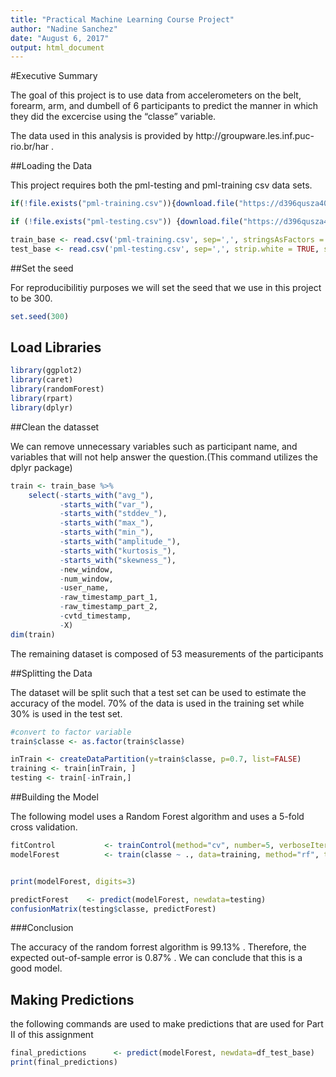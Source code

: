 ---
title: "Practical Machine Learning Course Project"
author: "Nadine Sanchez"
date: "August 6, 2017"
output: html_document
---

#Executive Summary

The goal of this project is to use data from accelerometers on the belt, forearm, arm, and dumbell of 6 participants to predict the manner in which they did the excercise using the "classe" variable. 

The data used in this analysis is provided by http://groupware.les.inf.puc-rio.br/har .

##Loading the Data

This project requires both the pml-testing and pml-training csv data sets.

```{r}
if(!file.exists("pml-training.csv")){download.file("https://d396qusza40orc.cloudfront.net/predmachlearn/pml-training.csv", destfile = "pml-training.csv")}

if (!file.exists("pml-testing.csv")) {download.file("https://d396qusza40orc.cloudfront.net/predmachlearn/pml-testing.csv", destfile = "pml-testing.csv")}

train_base <- read.csv('pml-training.csv', sep=',', stringsAsFactors = FALSE, strip.white = TRUE)
test_base <- read.csv('pml-testing.csv', sep=',', strip.white = TRUE, stringsAsFactors = FALSE)
```

##Set the seed

For reproducibilitiy purposes we will set the seed that we use in this project to be 300.

```{r}
set.seed(300)
```

## Load Libraries
```{r}
library(ggplot2)
library(caret)
library(randomForest)
library(rpart)
library(dplyr)
```

##Clean the datasset

We can remove unnecessary variables such as participant name, and variables that will not help answer the question.(This command utilizes the dplyr package)
```{r}
train <- train_base %>%
    select(-starts_with("avg_"),
           -starts_with("var_"),
           -starts_with("stddev_"),
           -starts_with("max_"),
           -starts_with("min_"),
           -starts_with("amplitude_"),
           -starts_with("kurtosis_"),
           -starts_with("skewness_"),
           -new_window,
           -num_window,
           -user_name,
           -raw_timestamp_part_1,
           -raw_timestamp_part_2,
           -cvtd_timestamp,
           -X)
dim(train)
```

The remaining dataset is composed of 53 measurements of the participants

##Splitting the Data

The dataset will be split such that a test set can be used to estimate the accuracy of the model. 70% of the data is used in the training set while 30% is used in the test set.

```{r}

#convert to factor variable
train$classe <- as.factor(train$classe)
```

```{r}
inTrain <- createDataPartition(y=train$classe, p=0.7, list=FALSE)
training <- train[inTrain, ]
testing <- train[-inTrain,]
```


##Building the Model

The following model uses a Random Forest algorithm and uses a 5-fold cross validation.

```{r}
fitControl           <- trainControl(method="cv", number=5, verboseIter=F)
modelForest          <- train(classe ~ ., data=training, method="rf", trControl=fitControl)


print(modelForest, digits=3)
```

```{r}
predictForest    <- predict(modelForest, newdata=testing)
confusionMatrix(testing$classe, predictForest)
```

###Conclusion

The accuracy of the random forrest algorithm is 99.13% . Therefore, the expected out-of-sample error is 0.87% . We can conclude that this is a good model.

## Making Predictions

the following commands are used to make predictions that are used for Part II of this assignment

```{r}
final_predictions      <- predict(modelForest, newdata=df_test_base)
print(final_predictions)
```